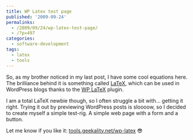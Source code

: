 ```yaml
---
title: WP Latex test page
published: '2009-09-24'
permalinks:
  - /2009/09/24/wp-latex-test-page/
  - /?p=497
categories:
  - software-development
tags:
  - latex
  - tools
---
```


So, as my brother noticed in my last post, I have some cool equations here. The brilliance behind it is something called <a href="http://www.latex-project.org/">LaTeX</a>, which can be used in WordPress blogs thanks to the <a href="https://wordpress.org/plugins/wp-latex/">WP LaTeX</a> plugin.

I am a total LaTeX newbie though, so I often struggle a bit with... getting it right. Trying it out by previewing WordPress posts is sloooow, so I decided to create myself a simple test-rig. A simple web page with a form and a button.

Let me know if you like it: <a href="http://samples.geekality.net/latex/">tools.geekality.net/wp-latex</a> 😎
